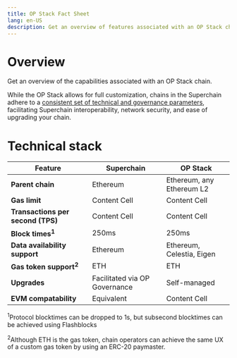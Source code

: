 ```yaml
---
title: OP Stack Fact Sheet
lang: en-US
description: Get an overview of features associated with an OP Stack chain
---
```


# Overview
Get an overview of the capabilities associated with an OP Stack chain.

While the OP Stack allows for full customization, chains in the Superchain adhere to a [consistent set of technical and governance parameters](/superchain/blockspace-charter), facilitating Superchain interoperability, network security, and ease of upgrading your chain.

# Technical stack
| Feature                            | Superchain                    | OP Stack                  |
| ---------------------------------- | ----------------------------- | ------------------------- |
| **Parent chain**                   | Ethereum                      | Ethereum, any Ethereum L2 |
| **Gas limit**                      | Content Cell                  | Content Cell              |
| **Transactions per second (TPS)**  | Content Cell                  | Content Cell              |
| **Block times<sup>1</sup>**        | 250ms                         | 250ms                     |
| **Data availability support**      | Ethereum                      | Ethereum, Celestia, Eigen |
| **Gas token support<sup>2</sup>**  | ETH                           | ETH                       |
| **Upgrades**                       | Facilitated via OP Governance | Self-managed              |
| **EVM compatability**              | Equivalent                    | Content Cell              |

<sup>1</sup>Protocol blocktimes can be dropped to 1s, but subsecond blocktimes can be achieved using Flashblocks

<sup>2</sup>Although ETH is the gas token, chain operators can achieve the same UX of a custom gas token by using an ERC-20 paymaster.
